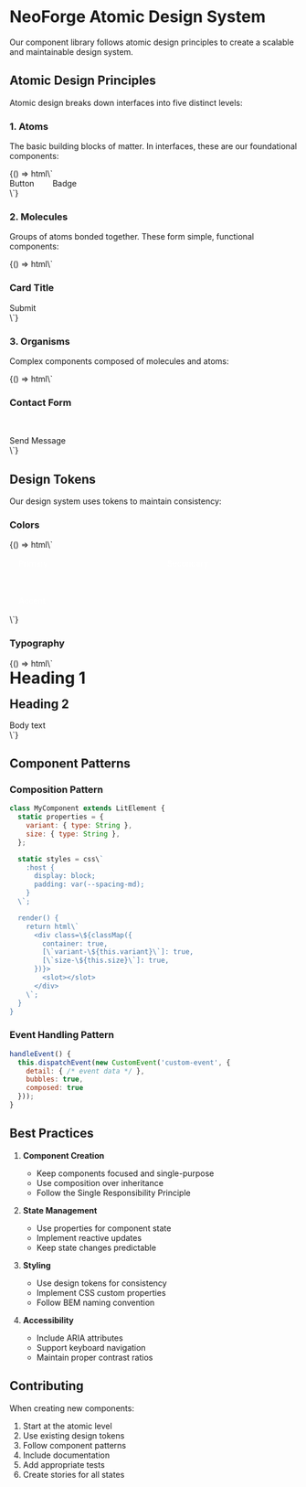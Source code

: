
<Meta title='Design System/Atomic Design' />

# NeoForge Atomic Design System

Our component library follows atomic design principles to create a scalable and maintainable design system.

## Atomic Design Principles

Atomic design breaks down interfaces into five distinct levels:

### 1. Atoms

The basic building blocks of matter. In interfaces, these are our foundational components:

<Canvas>
  <Story name="Atomic Components">
    {() => html\`
      <div style="display: flex; gap: 16px; align-items: center;">
        <neo-button variant="primary">Button</neo-button>
        <neo-input placeholder="Input"></neo-input>
        <neo-badge variant="primary">Badge</neo-badge>
      </div>
    \`}
  </Story>
</Canvas>

### 2. Molecules

Groups of atoms bonded together. These form simple, functional components:

<Canvas>
  <Story name="Molecular Components">
    {() => html\`
      <neo-card>
        <h3 slot="header">Card Title</h3>
        <div slot="content">
          <neo-input label="Email" type="email"></neo-input>
          <neo-button variant="primary">Submit</neo-button>
        </div>
      </neo-card>
    \`}
  </Story>
</Canvas>

### 3. Organisms

Complex components composed of molecules and atoms:

<Canvas>
  <Story name="Organism Components">
    {() => html\`
      <neo-form>
        <neo-card>
          <h3 slot="header">Contact Form</h3>
          <div slot="content" style="display: grid; gap: 16px;">
            <neo-input label="Name" required></neo-input>
            <neo-input label="Email" type="email" required></neo-input>
            <neo-input label="Message" type="textarea"></neo-input>
          </div>
          <div slot="footer">
            <neo-button variant="primary">Send Message</neo-button>
          </div>
        </neo-card>
      </neo-form>
    \`}
  </Story>
</Canvas>

## Design Tokens

Our design system uses tokens to maintain consistency:

### Colors

<Canvas>
  <Story name="Color Tokens">
    {() => html\`
      <div style="display: grid; grid-template-columns: repeat(auto-fit, minmax(200px, 1fr)); gap: 16px;">
        <div style="padding: 16px; background: var(--color-primary); color: white;">Primary</div>
        <div style="padding: 16px; background: var(--color-secondary); color: white;">Secondary</div>
        <div style="padding: 16px; background: var(--color-accent); color: white;">Accent</div>
      </div>
    \`}
  </Story>
</Canvas>

### Typography

<Canvas>
  <Story name="Typography">
    {() => html\`
      <div style="display: grid; gap: 16px;">
        <h1 style="font-family: var(--font-primary); margin: 0;">Heading 1</h1>
        <h2 style="font-family: var(--font-primary); margin: 0;">Heading 2</h2>
        <p style="font-family: var(--font-primary); margin: 0;">Body text</p>
      </div>
    \`}
  </Story>
</Canvas>

## Component Patterns

### Composition Pattern

```javascript
class MyComponent extends LitElement {
  static properties = {
    variant: { type: String },
    size: { type: String },
  };

  static styles = css\`
    :host {
      display: block;
      padding: var(--spacing-md);
    }
  \`;

  render() {
    return html\`
      <div class=\${classMap({
        container: true,
        [\`variant-\${this.variant}\`]: true,
        [\`size-\${this.size}\`]: true,
      })}>
        <slot></slot>
      </div>
    \`;
  }
}
```

### Event Handling Pattern

```javascript
handleEvent() {
  this.dispatchEvent(new CustomEvent('custom-event', {
    detail: { /* event data */ },
    bubbles: true,
    composed: true
  }));
}
```

## Best Practices

1. **Component Creation**

   - Keep components focused and single-purpose
   - Use composition over inheritance
   - Follow the Single Responsibility Principle

2. **State Management**

   - Use properties for component state
   - Implement reactive updates
   - Keep state changes predictable

3. **Styling**

   - Use design tokens for consistency
   - Implement CSS custom properties
   - Follow BEM naming convention

4. **Accessibility**
   - Include ARIA attributes
   - Support keyboard navigation
   - Maintain proper contrast ratios

## Contributing

When creating new components:

1. Start at the atomic level
2. Use existing design tokens
3. Follow component patterns
4. Include documentation
5. Add appropriate tests
6. Create stories for all states
